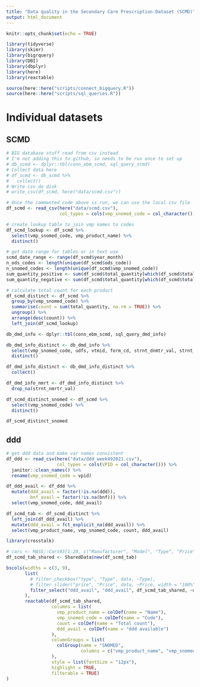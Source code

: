 ```yaml
---
title: "Data quality in the Secondary Care Prescription Dataset (SCMD)"
output: html_document
---
```


```r
knitr::opts_chunk$set(echo = TRUE)

library(tidyverse)
library(skimr)
library(bigrquery)
library(DBI)
library(dbplyr)
library(here)
library(reactable)

source(here::here("scripts/connect_bigquery.R"))
source(here::here("scripts/sql_queries.R"))
```

# Individual datasets

## SCMD

```r

# BIG database stuff read from csv instead
# I'm not adding this to github, so needs to be run once to set up
# db_scmd <- dplyr::tbl(conn_ebm_scmd, sql_query_scmd)
# Collect data here
# df_scmd <- db_scmd %>% 
#   collect()
# Write csv do disk
# write_csv(df_scmd, here("data/scmd.csv"))

# Once the commented code above is run, we can use the local csv file
df_scmd <- read_csv(here("data/scmd.csv"),
                    col_types = cols(vmp_snomed_code = col_character()))

# create lookup table to join vmp names to codes
df_scmd_lookup <- df_scmd %>% 
  select(vmp_snomed_code, vmp_product_name) %>% 
  distinct()

# get date range for tables or in text use
scmd_date_range <- range(df_scmd$year_month)
n_ods_codes <- length(unique(df_scmd$ods_code))
n_snomed_codes <- length(unique(df_scmd$vmp_snomed_code))
sum_quantity_positive <- sum(df_scmd$total_quantity[which(df_scmd$total_quantity > 0)])
sum_quantity_negative <- sum(df_scmd$total_quantity[which(df_scmd$total_quantity < 0)])

# calculate total count for each product
df_scmd_distinct <- df_scmd %>% 
  group_by(vmp_snomed_code) %>% 
  summarise(count = sum(total_quantity, na.rm = TRUE)) %>% 
  ungroup() %>% 
  arrange(desc(count)) %>% 
  left_join(df_scmd_lookup)
```

<!-- ## dm+d -->

```r
db_dmd_info <- dplyr::tbl(conn_ebm_scmd, sql_query_dmd_info)
```


```r
db_dmd_info_distinct <- db_dmd_info %>% 
  select(vmp_snomed_code, udfs, vtmid, form_cd, strnt_dnmtr_val, strnt_nmrtr_val, strnt_dnmtr_val, strnt_dnmtr_descr, bnf_code) %>% 
  distinct()

df_dmd_info_distinct <- db_dmd_info_distinct %>% 
  collect()

df_dmd_info_nmrt <- df_dmd_info_distinct %>% 
  drop_na(strnt_nmrtr_val)
```



```r
df_scmd_distinct_snomed <- df_scmd %>% 
  select(vmp_snomed_code) %>% 
  distinct()

df_scmd_distinct_snomed
```

## ddd

```r

# get ddd data and make var names consistent
df_ddd <- read_csv(here("data/ddd_week492021.csv"), 
                   col_types = cols(VPID = col_character())) %>% 
  janitor::clean_names() %>% 
  rename(vmp_snomed_code = vpid)
```





```r
df_ddd_avail <- df_ddd %>% 
  mutate(ddd_avail = factor(!is.na(ddd)),
         bnf_avail = factor(!is.na(bnf))) %>% 
  select(vmp_snomed_code, ddd_avail)
```


```r
df_scmd_tab <- df_scmd_distinct %>% 
  left_join(df_ddd_avail) %>% 
  mutate(ddd_avail = fct_explicit_na(ddd_avail)) %>% 
  select(vmp_product_name, vmp_snomed_code, count, ddd_avail)
```


```r

library(crosstalk)

# cars <- MASS::Cars93[1:20, c("Manufacturer", "Model", "Type", "Price")]
df_scmd_tab_shared <- SharedData$new(df_scmd_tab)

bscols(widths = c(3, 9),
       list(
         # filter_checkbox("type", "Type", data, ~Type),
         # filter_slider("price", "Price", data, ~Price, width = "100%"),
         filter_select("ddd_avail", "ddd_avail", df_scmd_tab_shared, ~ddd_avail)
       ),
       reactable(df_scmd_tab_shared,
                 columns = list(
                   vmp_product_name = colDef(name = "Name"),
                   vmp_snomed_code = colDef(name = "Code"),
                   count = colDef(name = "Total count"),
                   ddd_avail = colDef(name = "ddd available")
                 ),
                 columnGroups = list(
                   colGroup(name = "SNOMED", 
                            columns = c("vmp_product_name", "vmp_snomed_code"))
                 ),
                 style = list(fontSize = "12px"),
                 highlight = TRUE,
                 filterable = TRUE)
)


```

